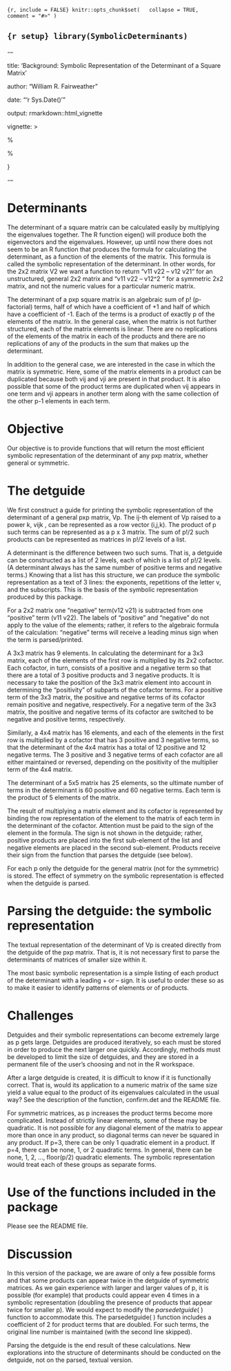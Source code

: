 `{r, include = FALSE} knitr::opts_chunk$set(   collapse = TRUE,   comment = "#>"
)`

`{r setup} library(SymbolicDeterminants)`
-----------------------------------------

\---

title: 'Background: Symbolic Representation of the Determinant of a Square
Matrix'

author: "William R. Fairweather"

date: "'r Sys.Date()'"

output: rmarkdown::html_vignette

vignette: \>

%\VignetteIndexEntry{Background}

%\VignetteEngine{knitr::rmarkdown}

\usepackage[utf8]{inputenc}}

\---

Determinants
============

The determinant of a square matrix can be calculated easily by multiplying the
eigenvalues together. The R function eigen() will produce both the eigenvectors
and the eigenvalues. However, up until now there does not seem to be an R
function that produces the formula for calculating the determinant, as a
function of the elements of the matrix. This formula is called the symbolic
representation of the determinant. In other words, for the 2x2 matrix V2 we want
a function to return “v11 v22 – v12 v21“ for an unstructured, general 2x2 matrix
and “v11 v22 – v12\^2 “ for a symmetric 2x2 matrix, and not the numeric values
for a particular numeric matrix.

The determinant of a pxp square matrix is an algebraic sum of p! (p-factorial)
terms, half of which have a coefficient of +1 and half of which have a
coefficient of -1. Each of the terms is a product of exactly p of the elements
of the matrix. In the general case, when the matrix is not further structured,
each of the matrix elements is linear. There are no replications of the elements
of the matrix in each of the products and there are no replications of any of
the products in the sum that makes up the determinant.

In addition to the general case, we are interested in the case in which the
matrix is symmetric. Here, some of the matrix elements in a product can be
duplicated because both vij and vji are present in that product. It is also
possible that some of the product terms are duplicated when vij appears in one
term and vji appears in another term along with the same collection of the other
p-1 elements in each term.

Objective
=========

Our objective is to provide functions that will return the most efficient
symbolic representation of the determinant of any pxp matrix, whether general or
symmetric.

The detguide
============

We first construct a guide for printing the symbolic representation of the
determinant of a general pxp matrix, Vp. The ij-th element of Vp raised to a
power k, vijk , can be represented as a row vector (i,j,k). The product of p
such terms can be represented as a p x 3 matrix. The sum of p!/2 such products
can be represented as matrices in p!/2 levels of a list.

A determinant is the difference between two such sums. That is, a detguide can
be constructed as a list of 2 levels, each of which is a list of p!/2 levels. (A
determinant always has the same number of positive terms and negative terms.)
Knowing that a list has this structure, we can produce the symbolic
representation as a text of 3 lines: the exponents, repetitions of the letter v,
and the subscripts. This is the basis of the symbolic representation produced by
this package.

For a 2x2 matrix one “negative” term(v12 v21) is subtracted from one “positive”
term (v11 v22). The labels of “positive” and “negative” do not apply to the
value of the elements; rather, it refers to the algebraic formula of the
calculation: “negative” terms will receive a leading minus sign when the term is
parsed/printed.

A 3x3 matrix has 9 elements. In calculating the determinant for a 3x3 matrix,
each of the elements of the first row is multiplied by its 2x2 cofactor. Each
cofactor, in turn, consists of a positive and a negative term so that there are
a total of 3 positive products and 3 negative products. It is necessary to take
the position of the 3x3 matrix element into account in determining the
“positivity” of subparts of the cofactor terms. For a positive term of the 3x3
matrix, the positive and negative terms of its cofactor remain positive and
negative, respectively. For a negative term of the 3x3 matrix, the positive and
negative terms of its cofactor are switched to be negative and positive terms,
respectively.

Similarly, a 4x4 matrix has 16 elements, and each of the elements in the first
row is multiplied by a cofactor that has 3 positive and 3 negative terms, so
that the determinant of the 4x4 matrix has a total of 12 positive and 12
negative terms. The 3 positive and 3 negative terms of each cofactor are all
either maintained or reversed, depending on the positivity of the multiplier
term of the 4x4 matrix.

The determinant of a 5x5 matrix has 25 elements, so the ultimate number of terms
in the determinant is 60 positive and 60 negative terms. Each term is the
product of 5 elements of the matrix.

The result of multiplying a matrix element and its cofactor is represented by
binding the row representation of the element to the matrix of each term in the
determinant of the cofactor. Attention must be paid to the sign of the element
in the formula. The sign is not shown in the detguide; rather, positive products
are placed into the first sub-element of the list and negative elements are
placed in the second sub-element. Products receive their sign from the function
that parses the detguide (see below).

For each p only the detguide for the general matrix (not for the symmetric) is
stored. The effect of symmetry on the symbolic representation is effected when
the detguide is parsed.

Parsing the detguide: the symbolic representation
=================================================

The textual representation of the determinant of Vp is created directly from the
detguide of the pxp matrix. That is, it is not necessary first to parse the
determinants of matrices of smaller size within it.

The most basic symbolic representation is a simple listing of each product of
the determinant with a leading + or – sign. It is useful to order these so as to
make it easier to identify patterns of elements or of products.

Challenges
==========

Detguides and their symbolic representations can become extremely large as p
gets large. Detguides are produced iteratively, so each must be stored in order
to produce the next larger one quickly. Accordingly, methods must be developed
to limit the size of detguides, and they are stored in a permanent file of the
user’s choosing and not in the R workspace.

After a large detguide is created, it is difficult to know if it is functionally
correct. That is, would its application to a numeric matrix of the same size
yield a value equal to the product of its eigenvalues calculated in the usual
way? See the description of the function, confirm.det and the README file.

For symmetric matrices, as p increases the product terms become more
complicated. Instead of strictly linear elements, some of these may be
quadratic. It is not possible for any diagonal element of the matrix to appear
more than once in any product, so diagonal terms can never be squared in any
product. If p=3, there can be only 1 quadratic element in a product. If p=4,
there can be none, 1, or 2 quadratic terms. In general, there can be none, 1, 2,
…, floor(p/2) quadratic elements. The symbolic representation would treat each
of these groups as separate forms.

Use of the functions included in the package
============================================

Please see the README file.

Discussion
==========

In this version of the package, we are aware of only a few possible forms and
that some products can appear twice in the detguide of symmetric matrices. As we
gain experience with larger and larger values of p, it is possible (for example)
that products could appear even 4 times in a symbolic representation (doubling
the presence of products that appear twice for smaller p). We would expect to
modify the *parsedetguide*( ) function to accommodate this. The parsedetguide( )
function includes a coefficient of 2 for product terms that are doubled. For
such terms, the original line number is maintained (with the second line
skipped).

Parsing the detguide is the end result of these calculations. New explorations
into the structure of determinants should be conducted on the detguide, not on
the parsed, textual version.
